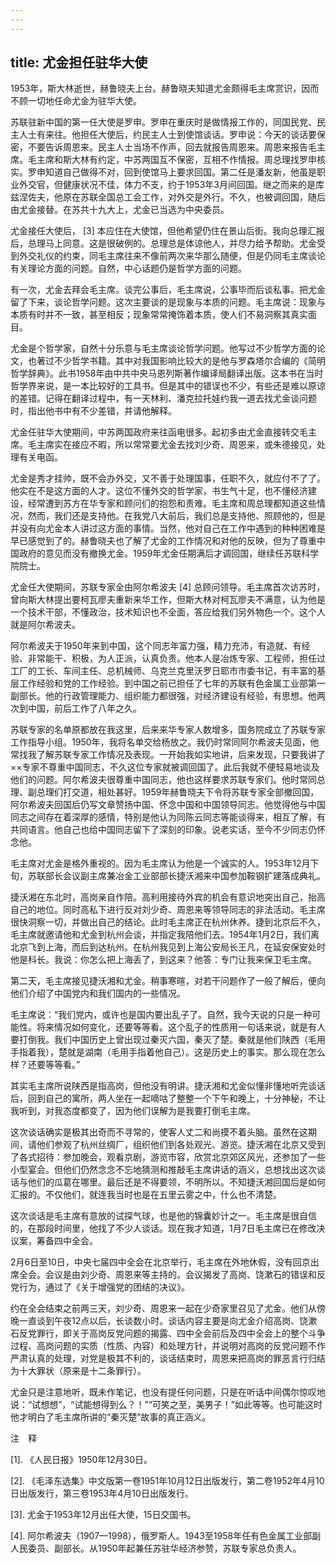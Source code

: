 ```yaml
---
---
---
```

title: 尤金担任驻华大使
---





1953年，斯大林逝世，赫鲁晓夫上台。赫鲁晓夫知道尤金颇得毛主席赏识，因而不顾一切地任命尤金为驻华大使。

苏联驻新中国的第一任大使是罗申。罗申在重庆时是做情报工作的，同国民党、民主人士有来往。他担任大使后，约民主人士到使馆谈话。罗申说：今天的谈话要保密，不要告诉周恩来。民主人士当场不作声，回去就报告周恩来。周恩来报告毛主席。毛主席和斯大林有约定，中苏两国互不保密，互相不作情报。周总理找罗申核实。罗申知道自己做得不对，回到使馆马上要求回国。第二任是潘友新，他虽是职业外交官，但健康状况不佳，体力不支，约于1953年3月间回国。继之而来的是库兹涅佐夫，他原在苏联全国总工会工作，对外交是外行。不久，也被调回国，随后由尤金接替。在苏共十九大上，尤金已当选为中央委员。

尤金接任大使后， [3] 本应住在大使馆，但他希望仍住在景山后街。我向总理汇报后，总理马上同意。这是很破例的。总理总是体谅他人，并尽力给予帮助。尤金受到外交礼仪的约束，同毛主席往来不像前两次来华那么随便，但是仍同毛主席谈论有关理论方面的问题。自然，中心话题仍是哲学方面的问题。

有一次，尤金去拜会毛主席。谈完公事后，毛主席说，公事毕而后谈私事。把尤金留了下来，谈论哲学问题。这次主要谈的是现象与本质的问题。毛主席说：现象与本质有时并不一致，甚至相反；现象常常掩饰着本质，使人们不易洞察其真实面目。

尤金是个哲学家，自然十分乐意与毛主席谈论哲学问题。他写过不少哲学方面的论文，也著过不少哲学书籍。其中对我国影响比较大的是他与罗森塔尔合编的《简明哲学辞典》。此书1958年由中共中央马恩列斯著作编译局翻译出版。这本书在当时哲学界来说，是一本比较好的工具书。但是其中的错误也不少，有些还是难以原谅的差错。记得在翻译过程中，有一天林利、潘克拉托娃约我一道去找尤金谈问题时，指出他书中有不少差错，并请他解释。

尤金任驻华大使期间，中苏两国政府来往函电很多。起初多由尤金直接转交毛主席。毛主席实在接应不暇，所以常常要尤金去找刘少奇、周恩来，或朱德接见，处理有关电函。

尤金是秀才挂帅，既不会办外交，又不善于处理国事，任职不久，就应付不了了。他实在不是这方面的人才。这位不懂外交的哲学家，书生气十足，也不懂经济建设，经常遭到苏方在华专家和顾问们的抱怨和责难。毛主席和周总理都知道这些情况，然而，我们还是支持他。在我党八大前后，我们总是支持他、照顾他的，但是并没有向尤金本人讲过这方面的事情。当然，他对自己在工作中遇到的种种困难是早已感觉到了的。赫鲁晓夫也了解了尤金的工作情况和对他的反映，但为了尊重中国政府的意见而没有撤换尤金。1959年尤金任期满后才调回国，继续任苏联科学院院士。

尤金任大使期间，苏联专家全由阿尔希波夫 [4] 总顾问领导。毛主席首次访苏时，曾向斯大林提出要柯瓦廖夫重新来华工作，但斯大林对柯瓦廖夫不满意，认为他是一个技术干部，不懂政治，技术知识也不全面，答应给我们另外物色一个。这个人就是阿尔希波夫。

阿尔希波夫于1950年来到中国，这个同志年富力强，精力充沛，有造就、有经验、非常能干、积极，为人正派，认真负责。他本人是冶炼专家、工程师，担任过工厂的工长、车间主任、总机械师、乌克兰克里沃罗日耶市市委书记，有丰富的基层工作经验和党的工作经验。到中国之前已担任了七年的苏联有色金属工业部第一副部长。他的行政管理能力、组织能力都很强，对经济建设有经验，有思想。他两次到中国，前后工作了八年之久。

苏联专家的名单原都放在我这里，后来来华专家人数增多，国务院成立了苏联专家工作指导小组。1950年，我将名单交给杨放之。我仍时常同阿尔希波夫见面，他常找我了解苏联专家工作情况及表现。一开始我如实地讲，后来发现，只要我讲了××专家不尊重中国同志，不久这位专家就被调回国了。此后我就不便轻易地谈及他们的问题。阿尔希波夫很尊重中国同志，他也这样要求苏联专家们。他时常同总理、副总理们打交道，相处甚好。1959年赫鲁晓夫下令将苏联专家全部撤回国，阿尔希波夫回国后仍写文章赞扬中国、怀念中国和中国领导同志。他觉得他与中国同志之间存在着深厚的感情，特别是他认为同陈云同志等能谈得来，相互了解，有共同语言。他自己也给中国同志留下了深刻的印象。说老实话，至今不少同志仍怀念他。

毛主席对尤金是格外重视的。因为毛主席认为他是一个诚实的人。1953年12月下旬，苏联部长会议副主席兼冶金工业部部长捷沃湘来中国参加鞍钢扩建落成典礼。

捷沃湘在东北时，高岗亲自作陪。高利用接待外宾的机会有意识地突出自己，抬高自己的地位。同时高私下进行反对刘少奇、周恩来等领导同志的非法活动。毛主席很快洞察一切，并做出自己的结论。此时毛主席正在杭州休养。捷到北京后不久，毛主席就邀请他和尤金到杭州会谈，并指定我陪他们去。1954年1月2日，我们离北京飞到上海，而后到达杭州。在杭州我见到上海公安局长王凡，在延安保安处时他是科长。我说：你怎么把上海丢了，到这来？他答：专门让我来保卫毛主席。

第二天，毛主席接见捷沃湘和尤金。稍事寒暄，对若干问题作了一般了解后，便向他们介绍了中国党内和我们国内的一些情况。

毛主席说：“我们党内，或许也是国内要出乱子了。自然，我今天说的只是一种可能性。将来情况如何变化，还要等等看。这个乱子的性质用一句话来说，就是有人要打倒我。我们中国历史上曾出现过秦灭六国，秦灭了楚。秦就是他们陕西（毛用手指着我），楚就是湖南（毛用手指着他自己）。这是历史上的事实。那么现在怎么样？还要等等看。”

其实毛主席所说陕西是指高岗，但他没有明讲。捷沃湘和尤金似懂非懂地听完谈话后，回到自己的寓所，两人坐在一起嘀咕了整整一个下午和晚上，十分神秘，不让我听到，对我态度都变了，因为他们误解为是我要打倒毛主席。

这次谈话确实是极其出奇而不寻常的，使客人丈二和尚摸不着头脑。虽然在这期间，请他们参观了杭州丝绸厂，组织他们到各处观光、游览。捷沃湘在北京又受到了各式招待：参加晚会，观看京剧，游览市容，欣赏北京郊区风光，还参加了一些小型宴会。但他们仍然念念不忘地猜测和推敲毛主席讲话的涵义，总想找出这次谈话与他们的瓜葛在哪里。最后还是不得要领，不明所以。不知捷沃湘回国后是如何汇报的。不仅他们，就连我当时也是在五里云雾之中，什么也不清楚。

这次谈话是毛主席有意放的试探气球，也是他的锦囊妙计之一。毛主席是很自信的，在那段时间里，他找了不少人谈话。现在我才知道，1月7日毛主席已在修改决议案，筹备四中全会。

2月6日至10日，中央七届四中全会在北京举行，毛主席在外地休假，没有回京出席全会。会议是由刘少奇、周恩来等主持的。会议揭发了高岗、饶漱石的错误和反党行为，通过了《关于增强党的团结的决议》。

约在全会结束之前两三天，刘少奇、周恩来一起在少奇家里召见了尤金。他们从傍晚一直谈到午夜12点以后，长谈数小时。谈话内容主要是向尤金介绍高岗、饶漱石反党罪行，即关于高岗反党问题的揭露、四中全会前后及四中全会上的整个斗争过程、高岗问题的实质（性质、内容）和处理方针，并说明对高岗的反党问题不作严肃认真的处理，对党是极其不利的，谈话结束时，周恩来把高岗的罪恶言行归结为十大罪状（原来是十二条罪行）。

尤金只是注意地听，既未作笔记，也没有提任何问题，只是在听话中间偶尔惊叹地说：“试想想”，“试能想得到么？！”“可笑之至，美男子！”如此等等。也可能这时他才明白了毛主席所讲的“秦灭楚”故事的真正涵义。

注　释

[1]. 《人民日报》1950年12月30日。

[2]. 《毛泽东选集》中文版第一卷1951年10月12日出版发行，第二卷1952年4月10日出版发行，第三卷1953年4月10日出版发行。

[3]. 尤金于1953年12月出任大使，15日交国书。

[4]. 阿尔希波夫（1907—1998），俄罗斯人。1943至1958年任有色金属工业部副人民委员、副部长。从1950年起兼任苏驻华经济参赞，苏联专家总负责人。